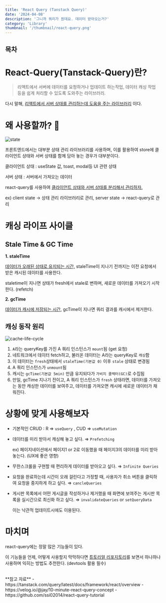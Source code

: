```yaml
---
title: 'React Query (Tanstack Query)'
date: '2024-04-08'
description: '그니까 쿼리가 뭔데요. 데이터 받아오는거?'
category: 'Library'
thumbnail: '/thumbnail/react-query.png'
---
```


## 목차


# React-Query(Tanstack-Query)란?
> 리액트에서 서버에 데이터를 요청하거나 업데이트 하는작업, 데이터 캐싱 작업 등을 쉽게 처리할 수 있도록 도와주는 라이브러리.

다시 말해, <u className='highlight'>리액트에서 서버 상태를 관리하는데 도움을 주는 라이브러리</u> 이다.

# 왜 사용할까? 🤔
![state](https://github.com/cheolung12/cheolung.dev/assets/109952479/f01b9ea8-d54b-4e33-bdd4-a3727747c0b7)

프론트엔드에서는 대부분 상태 관리 라이브러리를 사용하며, 이를 활용하여 store에 클라이언트 상태와 서버 상태를 함께 담아 놓는 경우가 대부분이다.

<span className='blue-bold'>클라이언트 상태</span> : useState 값, toast, modal등 UI 관련 상태

<span className='green-bold'>서버 상태</span> : 서버에서 가져오는 데이터

react-query를 사용하여 <u className='highlight'>클라이언트 상태와 서버 상태를 분리해서 관리하자.</u> 

ex) client state → 상태 관리 라이브러리로 관리, server state → react-query로 관리


# 캐싱 라이프 사이클 

## Stale Time & GC Time
**1. staleTime**

<u className='red-bold'>데이터가 오래된 상태로 유지되는 시간,</u>  staleTime이 지나기 전까지는 이전 요청에서 받은 캐시된 데이터를 사용한다.

staletime이 지나면 상태가 fresh에서 stale로 변하며, 새로운 데이터를 가져오기 시작한다. (refetch)

**2. gcTime**

<u className='red-bold'>데이터가 캐시에 저장되는 시간</u>, gcTime이 지나면 쿼리 결과를 캐시에서 제거한다.
<br />
## 캐싱 동작 원리
![cache-life-cycle](https://github.com/cheolung12/cheolung.dev/assets/109952479/40700dd4-6adf-4470-a428-726f8b1ac850)
1. `A`라는 queryKey를 가진 A 쿼리 인스턴스가 `mount`됨 (get 요청)
2. 네트워크에서 데이터 fetch하고, 불러온 데이터는 A라는 queryKey로 `캐싱`함
3. 이 데이터는 `fresh`상태에서 `staleTime(기본값 0)` 이후 `stale` 상태로 변경됨
4. A 쿼리 인스턴스가 `unmount`됨
5. 캐시는 `gcTime(기본값 5min)` 만큼 유지되다가 `가비지 콜렉터(GC)`로 수집됨
6. 만일, gcTime 지나기 전이고, A 쿼리 인스턴스가 `fresh` 상태라면, 데이터를 가져오는 동안 캐싱한 데이터를 보여주고, 데이터를 가져오면 캐시에 새로운 데이터가 채워진다.



# 상황에 맞게 사용해보자
- 기본적인 CRUD : R ⇒ `useQuery` , CUD ⇒ `useMutation`
- 데이터를 미리 받아서 캐싱해 놓고 싶다. ⇒ `Prefetching`

    ex) 페이지네이션에서 페이지1 or 2로 이동했을 때 페이지3의 데이터를 미리 받아 놓는다. (UX에 좋은 영향)
- 무한스크롤을 구현할 때 편리하게 데이터를 받아오고 싶다. ⇒ `Infinite Queries`
- 요청을 완료하는데 시간이 오래 걸린다고 가정할 때, 사용자가 취소 버튼을 클릭하여 요청을 중지하게 하고 싶다. ⇒ `cancleQueries`
- 게시판 목록에서 어떤 게시글을 작성하거나 제거했을 때 화면에 보여주는 게시판 목록을 실시간으로 최신화 하고 싶다. ⇒ `invalidateQueries` or `setQueryData`

    이는 낙관적 업데이트시에도 이용된다.

# 마치며
react-query에는 정말 많은 기능들이 있다. 

이 기능들을 언제, 어떻게 사용할지 막막하다면 [튜토리얼 리포지토리](https://github.com/ssi02014/react-query-tutorial)를 보면서 하나하나 사용하며 익히는 방법도 추천한다. (devtools 활용 필수)


<br />
**참고 자료**
- https://tanstack.com/query/latest/docs/framework/react/overview
- https://velog.io/@jay/10-minute-react-query-concept
- https://github.com/ssi02014/react-query-tutorial
